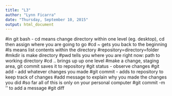 ```yaml
---
title: "L3"
author: "Lynn Ficarra"
date: "Thursday, September 10, 2015"
output: html_document
---
```


#in git bash - cd means change directory within one level (eg. desktop), cd then assign where you are going to go
#cd ~ gets you back to the beginning
#ls means list contents within the directory
#repository=directory=folder
#mkdir is make directory
#pwd tells you where you are right now: path to working directory
#cd .. brings up up one level
#make a change, staging area, git commit saves it to repository
#git status - observe changes
#git add - add whatever changes you made
#git commit - adds to repository to keep track of changes
#add message to explain why you made the changes you did
#so far all of this is only on your personal computer
#git commit -m '' to add a message
#git diff